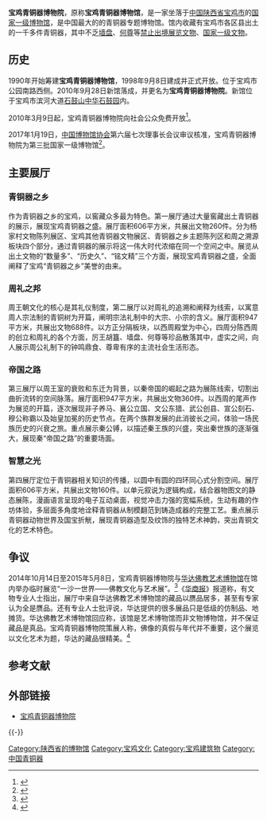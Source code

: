 {{Infobox Museum
 |name          = 宝鸡青铜器博物院
 |image         = Baoji Bronze Ware Museum.jpg
 |imagesize     = 260
 |caption       = 
 |map_type      = China
 |map_caption   = 位于[[宝鸡|宝鸡]]的宝鸡青铜器博物院
 |latitude      = 34.34758
 |longitude     = 107.19388
 |established   = 1998年9月8日（旧馆）<br>2010年9月28日（新馆）
 |dissolved     = 
 |location      = [[陕西省|陕西省]][[宝鸡市|宝鸡市]]滨河大道[[石鼓山|石鼓山]][[中华石鼓园|中华石鼓园]]内
 |type          = 考古学博物馆
 |visitors      = 
 |director      = 
 |curator       = 
 |publictransit = 
 |website       = http://www.bjqtm.com/
}}

'''宝鸡青铜器博物院'''，原称'''宝鸡青铜器博物馆'''，是一家坐落于[[中国|中国]][[陕西省|陕西省]][[宝鸡市|宝鸡市]]的[[国家一级博物馆|国家一级博物馆]]，是中国最大的的青铜器专题博物馆。馆内收藏有宝鸡市各区县出土的一千多件青铜器，其中不乏[[墙盘|墙盘]]、[[何尊|何尊]]等[[禁止出境展览文物|禁止出境展览文物]]、[[国家一级文物|国家一级文物]]。

==历史==
1990年开始筹建'''宝鸡青铜器博物馆'''，1998年9月8日建成并正式开放。位于宝鸡市公园南路西侧。2010年9月28日新馆落成，并更名为'''宝鸡青铜器博物院'''。新馆位于宝鸡市滨河大道[[石鼓山|石鼓山]][[中华石鼓园|中华石鼓园]]内。

2010年3月9日起，宝鸡青铜器博物院向社会公众免费开放<ref name = "开放时间">{{cite web |url=http://www.bjqtm.com/index.php?ac=article&at=list&tid=75 |title=参观须知 |publisher=宝鸡青铜器博物院 |date= |accessdate=2017-05-22 |archive-date=2018-08-23 |archive-url=https://web.archive.org/web/20180823211042/http://bjqtm.com/index.php?ac=article&at=list&tid=75 |dead-url=yes }}</ref>。

2017年1月19日，[[中国博物馆协会|中国博物馆协会]]第六届七次理事长会议审议核准，宝鸡青铜器博物院为第三批国家一级博物馆<ref name = "成为一级博物馆">{{cite web |url=http://www.chinamuseum.org.cn/a/xiehuigonggao/20170120/9351.html |title=关于发布第三批国家一级博物馆名单的通知 |publisher=中国博物馆协会 |date=2017年1月20日 |accessdate=2017年5月22日 |archive-date=2017年7月15日 |archive-url=https://web.archive.org/web/20170715025533/http://www.chinamuseum.org.cn/a/xiehuigonggao/20170120/9351.html |dead-url=yes }}</ref>。

== 主要展厅 ==
===青铜器之乡===
作为青铜器之乡的宝鸡，以窖藏众多最为特色。第一展厅通过大量窖藏出土青铜器的展示，展现宝鸡青铜器之盛。展厅面积606平方米，共展出文物260件。分为杨家村文物陈列展区、宝鸡其他青铜器文物展区、青铜器之乡主题陈列区和周之溯源板块四个部分，通过青铜器的展示将这一伟大时代浓缩在同一个空间之中。展览从出土文物的“数量多”、“历史久”、“铭文精”三个方面，展现宝鸡青铜器之盛，全面阐释了宝鸡“青铜器之乡”美誉的由来。

===周礼之邦===
周王朝文化的核心是其礼仪制度，第二展厅以对周礼的追溯和阐释为线索，以寓意周人宗法制的青铜树为开篇，阐明宗法礼制中的大宗、小宗的含义。展厅面积947平方米，共展出文物688件。以方正分隔板块，以西周殿堂为中心，四周分陈西周的创立和周礼的各个方面，厉王胡簋、墙盘、何尊等珍品散落其中，虚实之间，向人展示周公礼制下的钟鸣鼎食、尊卑有序的主流社会生活形态。

===帝国之路===
第三展厅以周王室的衰败和东迁为背景，以秦帝国的崛起之路为展陈线索，切割出曲折流转的空间脉落。展厅面积947平方米，共展出文物360件。以西周的尾声作为展览的开篇，逐次展现非子养马、襄公立国、文公东猎、武公创县、宣公刻石、穆公称霸以及始皇加冕的历史节点。在两个族群发展的此消彼长之间，体验一场民族历史的兴衰之旅。重点展示秦公镈，以描述秦王族的兴盛，突出秦世族的逐渐强大，展现秦“帝国之路”的重要场面。

===智慧之光===
第四展厅定位于青铜器相关知识的传播，以圆中有圆的四环同心式分割空间。展厅面积606平方米，共展出文物160件。以单元叙说为逻辑构成，结合器物图文的静态展陈，漫画语言呈现的电子互动桌面，视觉冲击力强的宽幅系统，生动有趣的作坊体验，多层面多角度地诠释青铜器从制模翻范到铸造成器的完整工艺。重点展示青铜器动物世界及国宝折觥，展现青铜器造型及纹饰的独特艺术神韵，突出青铜文化的艺术特色。

== 争议 ==
2014年10月14日至2015年5月8日，宝鸡青铜器博物院与[[华达佛教艺术博物馆|华达佛教艺术博物馆]]在馆内举办临时展览“一沙一世界——佛教文化与艺术展”。<ref>{{Cite web |title=一沙一世界——佛教文化与艺术展-临时展览 |url=http://www.bjqtm.com/index.php?ac=article&at=read&did=159 |accessdate=2020-09-04 |date=2016-01-19 |publisher=宝鸡青铜器博物院 |archive-date=2020-11-04 |archive-url=https://web.archive.org/web/20201104091103/http://www.bjqtm.com/index.php?ac=article&at=read&did=159 }}</ref>《[[华商报_(陕西)|华商报]]》报道称，有文物专业人士指出，展厅中来自华达佛教艺术博物馆的藏品以赝品居多，甚至有专家认为全是赝品。还有专业人士批评说，华达提供的很多展品只是低级的仿制品、地摊货。华达佛教艺术博物馆回应称，该馆是艺术博物馆而非文物博物馆，并不保证藏品是真品。宝鸡青铜器博物院策展人称，佛像的真假与年代并不重要，这个展览以文化艺术为题，华达的藏品很精美。<ref>{{Cite news |url=http://news.sohu.com/20151010/n422882365.shtml |title=博物院展览被指多为赝品 鉴赏家：假得看不下去 |date=2015-10-10 |work=华商报 |via=搜狐新闻 |accessdate=2020-09-04 |archive-date=2020-11-04 |archive-url=https://web.archive.org/web/20201104091118/http://news.sohu.com/20151010/n422882365.shtml }}</ref>

==参考文献==
{{Reflist}}

== 外部链接 ==
{{Commons category|Baoji Bronze Ware Museum}}
* [http://www.bjqtm.com/ 宝鸡青铜器博物院]{{Wayback|url=http://www.bjqtm.com/ |date=20170625214119 }}

{{-}}
{{中国国家一级博物馆}}

[[Category:陕西省的博物馆|Category:陕西省的博物馆]]
[[Category:宝鸡文化|Category:宝鸡文化]]
[[Category:宝鸡建筑物|Category:宝鸡建筑物]]
[[Category:中国青铜器|Category:中国青铜器]]